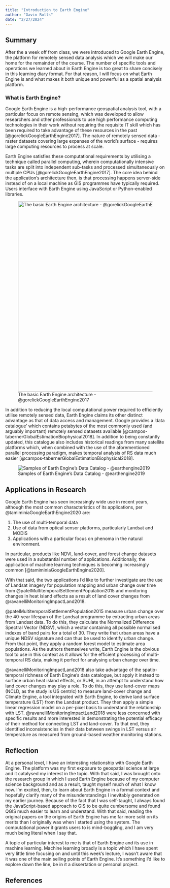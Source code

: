 ```yaml
---
title: "Introduction to Earth Engine"
author: "Gavin Rolls"
date: "2/27/2024"
---
```


## Summary

After the a week off from class, we were introduced to Google Earth Engine, the platform for remotely sensed data analysis which we will make our home for the remainder of the course. The number of specific tools and operations we learned about in Earth Engine is too great to share concisely in this learning diary format. For that reason, I will focus on what Earth Engine is and what makes it both unique and powerful as a spatial analysis platform.

### What is Earth Engine?

Google Earth Engine is a high-performance geospatial analysis tool, with a particular focus on remote sensing, which was developed to allow researchers and other professionals to use high performance computing technologies in their work without requiring the requisite IT skill which has been required to take advantage of these resources in the past [@gorelickGoogleEarthEngine2017]. The nature of remotely sensed data - raster datasets covering large expanses of the world's surface - requires large computing resources to process at scale.

Earth Engine satisfies these computational requirements by utilising a technique called parallel computing, wherein computationally intensive tasks are split into independent sub-tasks and processed simultaneously on multiple CPUs [@gorelickGoogleEarthEngine2017]. The core idea behind the application's architecture then, is that processing happens server-side instead of on a local machine as GIS programmes have typically required. Users interface with Earth Engine using JavaScript or Python-enabled libraries.

![The basic Earth Engine architecture - @gorelickGoogleEarthEngine2017](img/GEEArch.png){width="600"}

In addition to reducing the local computational power required to efficiently utilise remotely sensed data, Earth Engine claims its other distinct advantage as that of data access and management. Google provides a 'data catalogue' which contains petabytes of the most commonly used (and arguably important) remotely sensed datasets available [@campos-tabernerGlobalEstimationBiophysical2018]. In addition to being constantly updated, this catalogue also includes historical readings from many satellite platforms which, when combined with the use of the aforementioned parallel processing paradigm, makes temporal analysis of RS data much easier [@campos-tabernerGlobalEstimationBiophysical2018].

![Samples of Earth Engine's Data Catalog - @earthengine2019](img/Catalogue.bin.gif)

## Applications in Research

Google Earth Engine has seen increasingly wide use in recent years, although the most common characteristics of its applications, per @tamiminiaGoogleEarthEngine2020 are:

1.  The use of multi-temporal data
2.  Use of data from optical sensor platforms, particularly Landsat and MODIS
3.  Applications with a particular focus on phenoma in the natural environment.

In particular, products like NDVI, land-cover, and forest change datasets were used in a substantial number of applications. Additionally, the application of machine learning techniques is becoming increasingly common [@tamiminiaGoogleEarthEngine2020].

With that said, the two applications I'd like to further investigate are the use of Landsat imagery for population mapping and urban change over time from @patelMultitemporalSettlementPopulation2015 and monitoring changes in heat island effects as a result of land cover changes from @ravanelliMonitoringImpactLand2018.

@patelMultitemporalSettlementPopulation2015 measure urban change over the 40-year lifespan of the Landsat programme by extracting urban areas from Landsat data. To do this, they calculate the Normalized Difference Spectral Vector (NDSV), which a vector containing all possible normalised indexes of band pairs for a total of 30. They write that urban areas have a unique NDSV signature and can thus be used to identify urban change. From that point, they apply a random forest model to estimate area populations. As the authors themselves write, Earth Engine is the obvious tool to use in this context as it allows for the efficient processing of multi-temporal RS data, making it perfect for analysing urban change over time.

@ravanelliMonitoringImpactLand2018 also take advantage of the spatio-temporal richness of Earth Engine's data catalogue, but apply it instead to surface urban heat island effects, or SUHI, in an attempt to understand how land cover changes may play a role. To do this, they use land-cover maps (NCLD, as the study is US centric) to measure land-cover change and Climate Engine, a tool integrated with Earth Engine, to derive land surface temperature (LST) from the Landsat product. They then apply a simple linear regression model on a per-pixel basis to understand the relationship with LST. @ravanelliMonitoringImpactLand2018 were less concerned with specific results and more interested in demonstrating the potential efficacy of their method for connecting LST and land-cover. To that end, they identified inconsistencies in their data between swings in LST versus air temperature as measured from ground-based weather monitoring stations.

## Reflection

At a personal level, I have an interesting relationship with Google Earth Engine. The platform was my first exposure to geospatial science at large and it catalysed my interest in the topic. With that said, I was brought onto the research group in which I used Earth Engine because of my computer science background and as a result, taught myself much of what I know now. I'm excited, then, to learn about Earth Engine in a formal context and hopefully clarify many of the misunderstandings I inevitably generated on my earlier journey. Because of the fact that I was self-taught, I always found the JavaScript-based approach to GIS to be quite cumbersome and found QGIS much easier to learn and understand. With that said, reading the original papers on the origins of Earth Engine has me far more sold on its merits than I originally was when I started using the system. The computational power it grants users to is mind-boggling, and I am very much being literal when I say that.

A topic of particular interest to me is that of Earth Engine and its use in machine learning. Machine learning broadly is a topic which I have spent very little time focusing on and until this week's lecture, I wasn't aware that it was one of the main selling points of Earth Engine. It's something I'd like to explore down the line, be in it a dissertation or personal project.

## **References**
